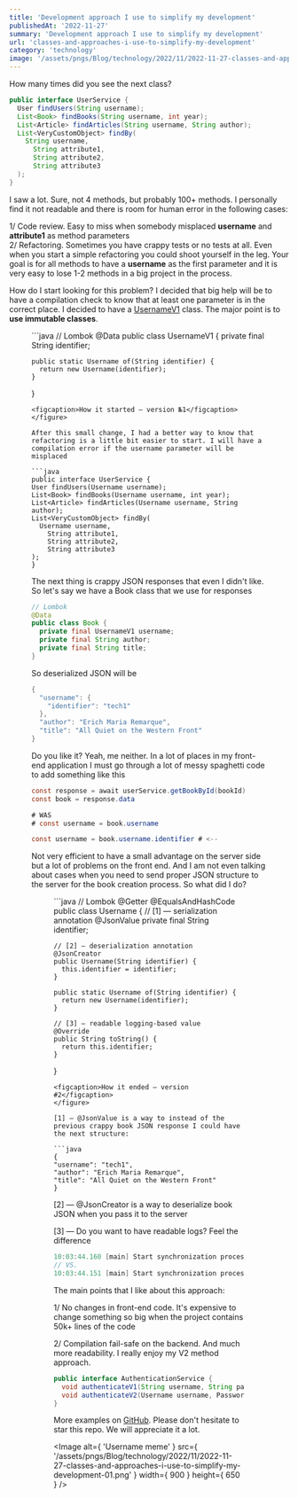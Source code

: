 ```yaml
---
title: 'Development approach I use to simplify my development'
publishedAt: '2022-11-27'
summary: 'Development approach I use to simplify my development'
url: 'classes-and-approaches-i-use-to-simplify-my-development'
category: 'technology'
image: '/assets/pngs/Blog/technology/2022/11/2022-11-27-classes-and-approaches-i-use-to-simplify-my-development-01.png'
---
```


How many times did you see the next class?

```java
public interface UserService {
  User findUsers(String username);
  List<Book> findBooks(String username, int year);
  List<Article> findArticles(String username, String author);
  List<VeryCustomObject> findBy(
    String username,
      String attribute1,
      String attribute2,
      String attribute3
  );
}
```

I saw a lot. Sure, not 4 methods, but probably 100+ methods. I personally find it not readable and there is room for human error in the following cases:

1/ Code review. Easy to miss when somebody misplaced **username** and **attribute1** as method parameters\
2/ Refactoring. Sometimes you have crappy tests or no tests at all. Even when you start a simple refactoring you could shoot yourself in the leg. Your goal is for all methods to have a **username** as the first parameter and it is very easy to lose 1-2 methods in a big project in the process.

How do I start looking for this problem? I decided that big help will be to have a compilation check to know that at least one parameter is in the correct place. I decided to have a <u>UsernameV1</u> class. The major point is to **use immutable classes**.

<figure>
  ```java
  // Lombok
  @Data
  public class UsernameV1 {
    private final String identifier;

    public static Username of(String identifier) {
      return new Username(identifier);
    }
  }
  ```
  <figcaption>How it started – version №1</figcaption>
</figure>

After this small change, I had a better way to know that refactoring is a little bit easier to start. I will have a compilation error if the username parameter will be misplaced

```java
public interface UserService {
  User findUsers(Username username);
  List<Book> findBooks(Username username, int year);
  List<Article> findArticles(Username username, String author);
  List<VeryCustomObject> findBy(
    Username username,
      String attribute1,
      String attribute2,
      String attribute3
  );
}
```

The next thing is crappy JSON responses that even I didn't like. So let's say we have a Book class that we use for responses

```java
// Lombok
@Data
public class Book {
  private final UsernameV1 username;
  private final String author;
  private final String title;
}
```

So deserialized JSON will be

```java
{
  "username": {
    "identifier": "tech1"
  },
  "author": "Erich Maria Remarque",
  "title": "All Quiet on the Western Front"
}
```

Do you like it? Yeah, me neither. In a lot of places in my front-end application I must go through a lot of messy spaghetti code to add something like this

```java
const response = await userService.getBookById(bookId)
const book = response.data

# WAS
# const username = book.username

const username = book.username.identifier # <--
```

Not very efficient to have a small advantage on the server side but a lot of problems on the front end. And I am not even talking about cases when you need to send proper JSON structure to the server for the book creation process. So what did I do?

<figure>
  ```java
  // Lombok
  @Getter
  @EqualsAndHashCode
  public class Username {
    // [1] — serialization annotation
    @JsonValue
    private final String identifier;

    // [2] — deserialization annotation
    @JsonCreator
    public Username(String identifier) {
      this.identifier = identifier;
    }

    public static Username of(String identifier) {
      return new Username(identifier);
    }

    // [3] — readable logging-based value
    @Override
    public String toString() {
      return this.identifier;
    }
  }
  ```
  <figcaption>How it ended – version #2</figcaption>
</figure>

[1] — @JsonValue is a way to instead of the previous crappy book JSON response I could have the next structure:

```java
{
  "username": "tech1",
  "author": "Erich Maria Remarque",
  "title": "All Quiet on the Western Front"
}
```

[2] — @JsonCreator is a way to deserialize book JSON when you pass it to the server

[3] — Do you want to have readable logs? Feel the difference 

```java
10:03:44.160 [main] Start synchronization process for user `UsernameV1(identifier=tech1)`
// VS.
10:03:44.151 [main] Start synchronization process for user `tech1`
```

The main points that I like about this approach:

1/ No changes in front-end code. It's expensive to change something so big when the project contains 50k+ lines of the code

2/ Compilation fail-safe on the backend. And much more readability. I really enjoy my V2 method approach.

```java
public interface AuthenticationService {
  void authenticateV1(String username, String password);
  void authenticateV2(Username username, Password password);
}
```

More examples on [GitHub](https://github.com/tech1-io/tech1-framework?ref=yyluchkiv.com). Please don't hesitate to star this repo. We will appreciate it a lot.

<Image
  alt={ 'Username meme' }
  src={ '/assets/pngs/Blog/technology/2022/11/2022-11-27-classes-and-approaches-i-use-to-simplify-my-development-01.png' }
  width={ 900 }
  height={ 650 }
/>
